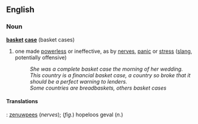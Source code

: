 ==English==
===Noun===
'''[[basket]] [[case]]''' (basket cases)

#one made [[power]]less or ineffective, as by [[nerve]]s, [[panic]] or [[stress]] ([[slang]], potentially offensive)
#:''She was a complete basket case the morning of her wedding.''
#:''This country is a financial basket case, a country so broke that it should be a perfect warning to lenders.''
#:''Some countries are breadbaskets, others basket cases''

====Translations====
{{nl}} : [[zenuwpees]] (''nerves''); (''fig''.) hopeloos geval (''n''.)